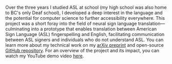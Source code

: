 Over the three years I studied ASL at school (my high school was also home to BC's only Deaf school), I developed a deep interest in the language and the potential for computer science to further accessibility everywhere. This project was a short foray into the field of neural sign language translation—culminating into a prototype that enables translation between American Sign Language (ASL) fingerspelling and English, facilitating communication between ASL signers and individuals who do not understand ASL. You can learn more about my technical work on my [arXiv preprint](https://arxiv.org/abs/2408.09311) and open-source [GitHub repository](https://github.com/kevinjosethomas/sign-language-processing). For an overview of the project and its impact, you can watch my YouTube demo video [here](https://www.youtube.com/watch?v=uuPxMWQRoXc).
